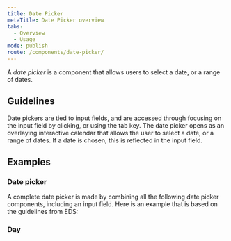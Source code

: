 ```yaml
---
title: Date Picker
metaTitle: Date Picker overview
tabs:
  - Overview
  - Usage
mode: publish
route: /components/date-picker/
---
```


A *date picker* is a component that allows users to select a date, or a range of dates.
<!--One to two sentences as an introduction to the component-->

## Guidelines
<!--List how to use it, sizes, widths, grid interactions, color allowances -->

Date pickers are tied to input fields, and are accessed through focusing on the input field by clicking, or using the tab key. The date picker opens as an overlaying interactive calendar that allows the user to select a date, or a range of dates. If a date is chosen, this is reflected in the input field. 



## Examples

### Date picker

A complete date picker is made by combining all the following date picker components, including an input field. Here is an example that is based on the guidelines from EDS:

<FigmaImage
  url="https://www.figma.com/file/0bGXR2sCwMVSDNyyzu5BXrO5/UI%E2%80%94User-Interface?node-id=18187%3A34969"
  alt="Figma design of date picker"
/>

### Day

<FigmaImage
  url="https://www.figma.com/file/0bGXR2sCwMVSDNyyzu5BXrO5/UI%E2%80%94User-Interface?node-id=18146%3A5346"
  alt="Figma design date picker day"
/>

